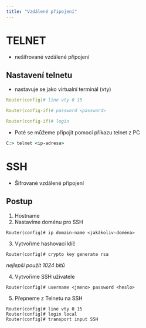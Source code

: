 ```yaml
---
title: "Vzdálené připojení"
---
```


# TELNET

- nešifrované vzdálené připojení

## Nastavení telnetu

- nastavuje se jako virtualní terminál (vty)

```yml title="Nastavení virtuálních terminálů"
Router(config)# line vty 0 15
```

```yml title="Nastavení hesla"
Router(config-if)# password <password>
```

```yml title="Nastavení přihlašování pomocí daného hesla"
Router(config-if)# login
```

- Poté se můžeme připojit pomocí příkazu telnet z PC

```cmd title="Přihlášení do telnetu"
C:> telnet <ip-adresa>
```

# SSH

- Šifrované vzdálené připojení

## Postup

1. Hostname
2. Nastavíme doménu pro SSH

```
Router(config)# ip domain-name <jakákoliv-doména>
```

3. Vytvoříme hashovací klíč

```
Router(config)# crypto key generate rsa
```

_nejlepší použít 1024 bitů_

4. Vytvoříme SSH uživatele

```
Router(config)# username <jmeno> password <heslo>
```

5. Přepneme z Telnetu na SSH

```
Router(config)# line vty 0 15
Router(config)# login local
Router(config)# transport input SSH
```
